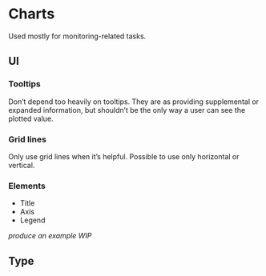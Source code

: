 
<Meta title="Guideline/Chart" />

# Charts

Used mostly for monitoring-related tasks.  

## UI

### Tooltips

Don’t depend too heavily on tooltips. They are as providing supplemental or expanded information, but shouldn’t be the only way a user can see the plotted value.  

### Grid lines

Only use grid lines when it’s helpful. Possible to use only horizontal or vertical.

### Elements
- Title
- Axis
- Legend

*produce an example WIP*

## Type
